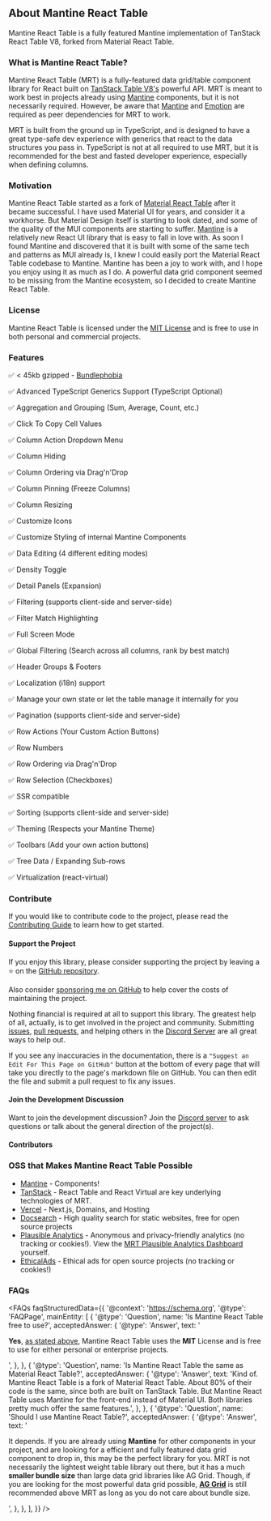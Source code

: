 
<Head>
  <title>About - Mantine React Table</title>
  <meta
    name="description"
    content="About Mantine React Table. A fully-featured table component library for React based on TanStack Table V8 and Mantine, forked from Material React Table."
  />
</Head>

## About Mantine React Table

Mantine React Table is a fully featured Mantine implementation of TanStack React Table V8, forked from Material React Table.

### What is Mantine React Table?

Mantine React Table (MRT) is a fully-featured data grid/table component library for React built on [TanStack Table V8's](https://react-table.tanstack.com/) powerful API. MRT is meant to work best in projects already using [Mantine](https://mantine.dev/) components, but it is not necessarily required. However, be aware that [Mantine](https://mantine.dev/) and [Emotion](https://emotion.sh/) are required as peer dependencies for MRT to work.

MRT is built from the ground up in TypeScript, and is designed to have a great type-safe dev experience with generics that react to the data structures you pass in. TypeScript is not at all required to use MRT, but it is recommended for the best and fasted developer experience, especially when defining columns.

### Motivation

Mantine React Table started as a fork of [Material React Table](https://material-react-table.com) after it became successful. I have used Material UI for years, and consider it a workhorse. But Material Design itself is starting to look dated, and some of the quality of the MUI components are starting to suffer. [Mantine](https://mantine.dev/) is a relatively new React UI library that is easy to fall in love with. As soon I found Mantine and discovered that it is built with some of the same tech and patterns as MUI already is, I knew I could easily port the Material React Table codebase to Mantine. Mantine has been a joy to work with, and I hope you enjoy using it as much as I do. A powerful data grid component seemed to be missing from the Mantine ecosystem, so I decided to create Mantine React Table.

### License

Mantine React Table is licensed under the [MIT License](https://github.com/KevinVandy/mantine-react-table/blob/main/LICENSE) and is free to use in both personal and commercial projects.

### Features

✅ < 45kb gzipped - [Bundlephobia](https://bundlephobia.com/package/mantine-react-table)

✅ Advanced TypeScript Generics Support (TypeScript Optional)

✅ Aggregation and Grouping (Sum, Average, Count, etc.)

✅ Click To Copy Cell Values

✅ Column Action Dropdown Menu

✅ Column Hiding

✅ Column Ordering via Drag'n'Drop

✅ Column Pinning (Freeze Columns)

✅ Column Resizing

✅ Customize Icons

✅ Customize Styling of internal Mantine Components

✅ Data Editing (4 different editing modes)

✅ Density Toggle

✅ Detail Panels (Expansion)

✅ Filtering (supports client-side and server-side)

✅ Filter Match Highlighting

✅ Full Screen Mode

✅ Global Filtering (Search across all columns, rank by best match)

✅ Header Groups & Footers

✅ Localization (i18n) support

✅ Manage your own state or let the table manage it internally for you

✅ Pagination (supports client-side and server-side)

✅ Row Actions (Your Custom Action Buttons)

✅ Row Numbers

✅ Row Ordering via Drag'n'Drop

✅ Row Selection (Checkboxes)

✅ SSR compatible

✅ Sorting (supports client-side and server-side)

✅ Theming (Respects your Mantine Theme)

✅ Toolbars (Add your own action buttons)

✅ Tree Data / Expanding Sub-rows

✅ Virtualization (react-virtual)

### Contribute

If you would like to contribute code to the project, please read the [Contributing Guide](https://github.com/kevinvandy/mantine-react-table/blob/main/CONTRIBUTING.md) to learn how to get started.

#### Support the Project

If you enjoy this library, please consider supporting the project by leaving a ⭐️ on the [GitHub repository](https://github.com/kevinvandy/mantine-react-table).

Also consider [sponsoring me on GitHub](https://github.com/sponsors/KevinVandy) to help cover the costs of maintaining the project.

Nothing financial is required at all to support this library. The greatest help of all, actually, is to get involved in the project and community. Submitting [issues](https://github.com/kevinvandy/mantine-react-table/issues), [pull requests](https://github.com/kevinvandy/mantine-react-table/pulls), and helping others in the [Discord Server](https://discord.gg/5wqyRx6fnm) are all great ways to help out.

If you see any inaccuracies in the documentation, there is a `"Suggest an Edit For This Page on GitHub"` button at the bottom of every page that will take you directly to the page's markdown file on GitHub. You can then edit the file and submit a pull request to fix any issues.

#### Join the Development Discussion

Want to join the development discussion? Join the [Discord server](https://discord.gg/5wqyRx6fnm) to ask questions or talk about the general direction of the project(s).

#### Contributors

<Contributors />

### OSS that Makes Mantine React Table Possible

- [Mantine](https://mantine.dev/) - Components!
- [TanStack](https://tanstack.com/) - React Table and React Virtual are key underlying technologies of MRT.
- [Vercel](https://vercel.com/) - Next.js, Domains, and Hosting
- [Docsearch](https://docsearch.algolia.com/) - High quality search for static websites, free for open source projects
- [Plausible Analytics](https://plausible.io/) - Anonymous and privacy-friendly analytics (no tracking or cookies!). View the [MRT Plausible Analytics Dashboard](https://plausible.io/mantine-react-table.com) yourself.
- [EthicalAds](https://ethicalads.io/) - Ethical ads for open source projects (no tracking or cookies!)

### FAQs

<FAQs
  faqStructuredData={{
    '@context': 'https://schema.org',
    '@type': 'FAQPage',
    mainEntity: [
      {
        '@type': 'Question',
        name: 'Is Mantine React Table free to use?',
        acceptedAnswer: {
          '@type': 'Answer',
          text: '<p><b>Yes</b>, <a href="https://www.mantine-react-table.com/about#faqs">as stated above</a>, Mantine React Table uses the <b>MIT</b> License and is free to use for either personal or enterprise projects.</p>',
        },
      },
      {
        '@type': 'Question',
        name: 'Is Mantine React Table the same as Material React Table?',
        acceptedAnswer: {
          '@type': 'Answer',
          text: 'Kind of. Mantine React Table is a fork of Material React Table. About 80% of their code is the same, since both are built on TanStack Table. But Mantine React Table uses Mantine for the front-end instead of Material UI. Both libraries pretty much offer the same features.',
        },
      },
      {
        '@type': 'Question',
        name: 'Should I use Mantine React Table?',
        acceptedAnswer: {
          '@type': 'Answer',
          text: '<p>It depends. If you are already using <b>Mantine</b> for other components in your project, and are looking for a efficient and fully featured data grid component to drop in, this may be the perfect library for you. MRT is not necessarily the lightest weight table library out there, but it has a much <b>smaller bundle size</b> than large data grid libraries like AG Grid. Though, if you are looking for the most powerful data grid possible, <a href="https://www.ag-grid.com/" target="_blank"><b>AG Grid</b></a> is still recommended above MRT as long as you do not care about bundle size.</p>',
        },
      },
    ],
  }}
/>

